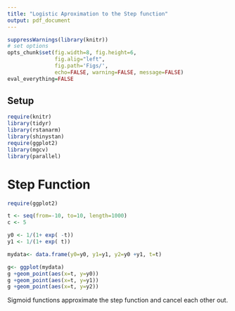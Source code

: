 ```yaml
---
title: "Logistic Aproximation to the Step function"
output: pdf_document
---
```

```r
suppressWarnings(library(knitr))
# set options
opts_chunk$set(fig.width=8, fig.height=6, 
               fig.alig="left",
               fig.path='Figs/',
               echo=FALSE, warning=FALSE, message=FALSE)
eval_everything=FALSE
```

## Setup
```r
require(knitr)
library(tidyr)
library(rstanarm)
library(shinystan)
require(ggplot2)
library(mgcv)
library(parallel)
```

# Step Function
```r
require(ggplot2)

t <- seq(from=-10, to=10, length=1000)
c <- 5

y0 <- 1/(1+ exp( -t)) 
y1 <- 1/(1+ exp( t))  

mydata<- data.frame(y0=y0, y1=y1, y2=y0 +y1, t=t)

g<- ggplot(mydata)
g +geom_point(aes(x=t, y=y0))
g +geom_point(aes(x=t, y=y1))
g +geom_point(aes(x=t, y=y2))


```

Sigmoid functions approximate the step function and cancel each other out.

#